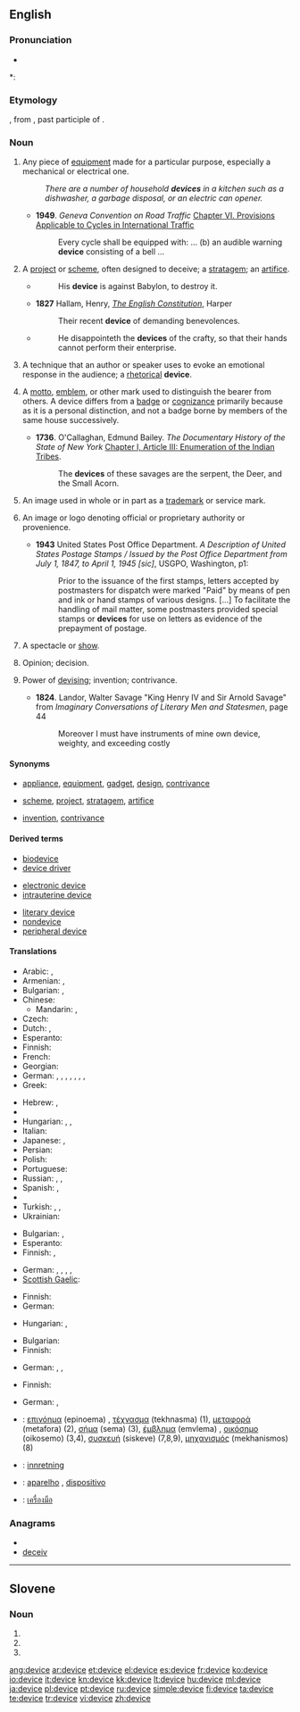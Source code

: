 ==English==

===Pronunciation===
* {{audio|en-us-device.ogg|Audio (US)}}

*: {{rhymes|aɪs}}

===Etymology===
{{etyl|fro}} {{term|devis|lang=fro}}, from {{etyl|la}} {{term|divisus|lang=la}}, past participle of {{term|dividere||to divide|lang=la}}.

===Noun===
{{en-noun}}

# Any piece of [[equipment]] made for a particular purpose, especially a mechanical or electrical one.
#: ''There are a number of household '''devices''' in a kitchen such as a dishwasher, a garbage disposal, or an electric can opener.''
#* '''1949'''. ''Geneva Convention on Road Traffic'' [[wikisource:Geneva Convention on Road Traffic#CHAPTER VI. PROVISIONS APPLICABLE TO CYCLES IN INTERNATIONAL TRAFFIC|Chapter VI. Provisions Applicable to Cycles in International Traffic]]
#*: Every cycle shall be equipped with: ... (b) an audible warning '''device''' consisting of a bell ...
# A [[project]] or [[scheme]], often designed to deceive; a [[stratagem]]; an [[artifice]].
#* {{RQ:Authorized Version|Jeremiah|51|11}}
#*: His '''device''' is against Babylon, to destroy it.
#* '''1827''' Hallam, Henry, [[s:The English Constitution|''The English Constitution'']], Harper
#*: Their recent '''device''' of demanding benevolences.
#* {{RQ:Authorized Version|Job|5|12}}
#*: He disappointeth the '''devices''' of the crafty, so that their hands cannot perform their enterprise.
# {{rhetoric}} A technique that an author or speaker uses to evoke an emotional response in the audience; a [[rhetorical]] '''device'''.
# {{heraldry}} A [[motto]], [[emblem]], or other mark used to distinguish the bearer from others. A device differs from a [[badge]] or [[cognizance]] primarily because as it is a personal distinction, and not a badge borne by members of the same house successively.
#* '''1736'''. O'Callaghan, Edmund Bailey. ''The Documentary History of the State of New York'' [[wikisource:The Documentary History of the State of New York/Volume I/Chapter I/Article III|Chapter I, Article III: Enumeration of the Indian Tribes]].
#*: The '''devices''' of these savages are the serpent, the Deer, and the Small Acorn.
# {{legal}} An image used in whole or in part as a [[trademark]] or service mark.
# {{printing}} An image or logo denoting official or proprietary authority or provenience.
#* '''1943''' United States Post Office Department. ''A Description of United States Postage Stamps / Issued by the Post Office Department from July 1, 1847, to April 1, 1945 [sic]'', USGPO, Washington, p1:
#*: Prior to the issuance of the first stamps, letters accepted by postmasters for dispatch were marked "Paid" by means of pen and ink or hand stamps of various designs. [...] To facilitate the handling of mail matter, some postmasters provided special stamps or '''devices''' for use on letters as evidence of the prepayment of postage.
# {{obsolete}} A spectacle or [[show]].
# {{obsolete}} Opinion; decision.
# {{obsolete}} Power of [[devising]]; invention; contrivance.
#* '''1824'''. Landor, Walter Savage "King Henry IV and Sir Arnold Savage" from ''Imaginary Conversations of Literary Men and Statesmen'', page 44
#*: Moreover I must have instruments of mine own device, weighty, and exceeding costly

====Synonyms====
* {{sense|piece of equipment}} [[appliance]], [[equipment]], [[gadget]], [[design]], [[contrivance]]
* {{sense|project or scheme}} [[scheme]], [[project]], [[stratagem]], [[artifice]]
* {{sense|obsolete, power of devising}} [[invention]], [[contrivance]]

====Derived terms====
{{top3}}
* [[biodevice]]
* [[device driver]]
{{mid3}}
* [[electronic device]]
* [[intrauterine device]]
{{mid3}}
* [[literary device]]
* [[nondevice]]
* [[peripheral device]]
{{bottom}}

====Translations====
{{trans-top|piece of equipment}}
* Arabic: {{t-|ar|أداة|f|tr=’adaa}},  {{t-|ar|جهاز|tr=jihaaz}}
* Armenian: {{t-|hy|սարք|tr=sark'}}, {{t-|hy|սարքավորում|tr=sark'avorum}}
* Bulgarian: {{t+|bg|устройство|n}},  {{t+|bg|приспособление|n}}
* Chinese:
** Mandarin: {{t-|cmn|裝置|sc=Hani}}, {{t-|cmn|装置|tr=zhuāngzhì|sc=Hani}}
* Czech: {{t+|cs|zařízení|n}}
* Dutch: {{t+|nl|toestel}}, {{t+|nl|apparaat}}
* Esperanto: {{t-|eo|aparato|xs=Esperanto}}
* Finnish: {{t+|fi|laite}}
* French: {{t+|fr|appareil|m}}
* Georgian: {{t|ka|მექანიზმი|tr=mek‘anizmi|sc=Geor|xs=Georgian}}
* German: {{t+|de|Gerät|n}}, {{t+|de|Apparat|m}}, {{t+|de|Einheit|f}}, {{t+|de|Instrument|n}}, {{t+|de|Baustein|m}}, {{t+|de|Vorrichtung|f}}, {{t+|de|Einrichtung|f}}, {{t+|de|Hilfsmittel|n}}
* Greek: {{t+|el|συσκευή|f|tr=syskeví}}
{{trans-mid}}
* Hebrew: {{t|he|מתקן|m|tr=mitkan}}, {{t-|he|מכשיר|m|tr=makhshir}}
* {{trreq|Hindi}}
* Hungarian: {{t|hu|készülék}}, {{t+|hu|szerkezet}}, {{t+|hu|gépezet}}
* Italian: {{t+|it|apparecchio|m}}
* Japanese: {{t+|ja|装置|tr=そうち, sōchi}},  {{t|ja| デバイス|tr=debaisu}}
* Persian: {{t|fa|افزاره|tr=afzáre|sc=fa-Arab}}
* Polish: {{t+|pl|urządzenie|n}}
* Portuguese: {{t+|pt|aparelho}}
* Russian: {{t+|ru|устройство|n|tr=ustrójstvo}}, {{t+|ru|приспособление|n|tr=prisposoblénie}},  {{t|ru|девайс|m|tr=devájs}}
* Spanish: {{t+|es|dispositivo|m}}, {{t-|es|mecanismo|m}}
* {{trreq|Swedish}}
* Turkish: {{t|tr|aygıt}},  {{t+|tr|alet}},  {{t|tr|cihaz}}
* Ukrainian: {{t-|uk|пристрій|m|tr=prystrij|xs=Ukrainian}}
{{trans-bottom}}

{{trans-top|project or scheme}}
* Bulgarian: {{t+|bg|план|m}},  {{t+|bg|проект|m}}
* Esperanto: {{t-|eo|intrigo|xs=Esperanto}}
* Finnish: {{t+|fi|suunnitelma}}, {{t+|fi|juoni}}
{{trans-mid}}
* German: {{t+|de|Instrument|n}}, {{t+|de|Kunstgriff|m}}, {{t+|de|Vorrichtung|f}}, {{t+|de|Einrichtung|f}}, {{t+|de|Hilfsmittel|n}}
* [[Scottish Gaelic]]: {{t-|gd|cleas|m|xs=Scottish Gaelic}}
{{trans-bottom}}

{{trans-top|rhetorical device}}
* Finnish: {{t-|fi|tehokeino}}
* German: {{t+|de|Hilfsmittel|n}}
{{trans-mid}}
* Hungarian: {{t+|hu|eszköz}}, {{t+|hu|mód}}
{{trans-bottom}}

{{trans-top|heraldry: personal motto or emblem}}
* Bulgarian: {{t|bg|девиз|m}}
* Finnish: {{t-|fi|tunnus}}
{{trans-mid}}
* German: {{t+|de|Motto|n}}, {{t+|de|Emblem|n}}, {{t+|de|Devise|f}}
{{trans-bottom}}

{{trans-top|law: image used in whole or part as a trademark or service mark}}
* Finnish: {{t+|fi|tunnusmerkki}}
{{trans-mid}}
* German: {{t+|de|Emblem|n}}, {{t+|de|Marke|f}}
{{trans-bottom}}

{{trans-top|obsolete: spectacle or show}}
{{trans-mid}}
{{trans-bottom}}

{{trans-top|obsolete: opinion; decision}}
{{trans-mid}}
{{trans-bottom}}

{{trans-top|obsolete: power of devising}}
{{trans-mid}}
{{trans-bottom}}

{{checktrans-top}}
* {{ttbc|Greek}}: [[επινόημα]] (epinoema) {{n}}, [[τέχνασμα]] (tekhnasma) {{n}} (1), [[μεταφορά]] (metafora) {{f}} (2), [[σήμα]] (sema) {{n}} (3), [[έμβλημα]] (emvlema) {{n}}, [[οικόσημο]] (oikosemo) {{n}} (3,4), [[συσκευή]] (siskeve) {{f}} (7,8,9), [[μηχανισμός]] (mekhanismos) {{m}} (8)
{{checktrans-mid}}
* {{ttbc|Norwegian}}: [[innretning]]
* {{ttbc|Portuguese}}: [[aparelho]] {{m}}, [[dispositivo]] {{m}}
* {{ttbc|Thai}}: [[เครื่องมือ]]
{{checktrans-bottom}}

===Anagrams===
* {{alphagram|cdeeiv}}
* [[deceiv#English|deceiv]]

----

==Slovene==

===Noun===
{{infl|sl|noun form|g=f}}

# {{sl-form-noun|g|s|devica}}
# {{sl-form-noun|n|p|devica}}
# {{sl-form-noun|a|p|devica}}

[[ang:device]]
[[ar:device]]
[[et:device]]
[[el:device]]
[[es:device]]
[[fr:device]]
[[ko:device]]
[[io:device]]
[[it:device]]
[[kn:device]]
[[kk:device]]
[[lt:device]]
[[hu:device]]
[[ml:device]]
[[ja:device]]
[[pl:device]]
[[pt:device]]
[[ru:device]]
[[simple:device]]
[[fi:device]]
[[ta:device]]
[[te:device]]
[[tr:device]]
[[vi:device]]
[[zh:device]]